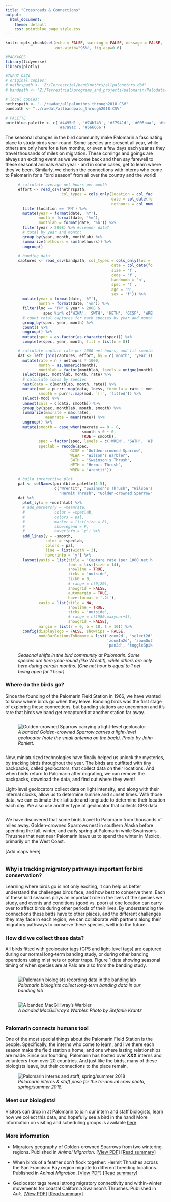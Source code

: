 ```yaml
---
title: "Crossroads & Connections"
output: 
  html_document:
    theme: default
    css: pointblue_page_style.css
---
```


```r
knitr::opts_chunk$set(echo = FALSE, warning = FALSE, message = FALSE, 
                      out.width="95%", fig.asp=0.6)

#PACKAGES
library(tidyverse)
library(plotly)

#INPUT DATA
# original copies:
# nethrspath <- 'Z:/Terrestrial/band/nethrs/allpalonethrs.dbf'
# bandpath <- 'Z:/Terrestrial/programs_and_projects/palomarin/Palodata/Band/allbandpalo.dbf'

# local copies:
nethrspath <- "../rawdat/allpalonthrs_through2018.CSV"
bandpath <- "../rawdat/allbandpalo_through2018.CSV"

# PALETTE
pointblue.palette <- c('#4495d1', '#74b743', '#f7941d', '#005baa', '#bfd730',
                       '#a7a9ac', '#666666')
```

The seasonal changes in the bird community make Palomarin a fascinating place to study birds year-round. Some species are present all year, while others are only here for a few months, or even a few days each year as they travel thousands of miles on migration. These comings and goings are always an exciting event as we welcome back and then say farewell to these seasonal animals each year - and in some cases, get to learn where they’ve been. Similarly, we cherish the connections with interns who come to Palomarin for a “bird season” from all over the country and the world!

<figure>
```r

# calculate average net hours per month
effort <- read_csv(nethrspath, 
                   col_types = cols_only(location = col_factor(), 
                                         date = col_date(format = '%m/%d/%Y'), 
                                         nethours = col_number())) %>% 
  filter(location == 'PN') %>% 
  mutate(year = format(date, '%Y'),
         month = format(date, '%m'),
         monthlab = format(date, '%b')) %>% 
  filter(year > 2008) %>% #cleaner data?
  # total by year and month:
  group_by(year, month, monthlab) %>% 
  summarize(nethours = sum(nethours)) %>% 
  ungroup()
  
# banding data
captures <- read_csv(bandpath, col_types = cols_only(loc = 'f',
                                         date = col_date(format = '%m/%d/%Y'),
                                         size = 'f',
                                         code = 'f',
                                         bandnumb = 'n',
                                         spec = 'f',
                                         age = 'n',
                                         sex = 'f')) %>% 
  mutate(year = format(date, '%Y'),
         month = format(date, '%m')) %>% 
  filter(loc == 'PN' & year > 2008 & 
           spec %in% c('WIWA', 'SWTH', 'HETH', 'GCSP', 'WREN')) %>% 
  # count total captures for each species by year and month
  group_by(spec, year, month) %>% 
  count() %>% 
  ungroup() %>% 
  mutate(spec = as.factor(as.character(spec))) %>% 
  complete(spec, year, month, fill = list(n = 0))

# calculate capture rate per 1000 net hours, and fit smoothed line
dat <- left_join(captures, effort, by = c('month', 'year')) %>% 
  mutate(rate = n / nethours * 1000,
         month = as.numeric(month),
         monthlab = factor(monthlab, levels = unique(monthlab))) %>% 
  select(spec, monthlab, month, rate) %>% 
  # calculate loess by species
  nest(data = c(monthlab, month, rate)) %>% 
  mutate(mod = purrr::map(data, loess, formula = rate ~ month, span = 0.55),
         smooth = purrr::map(mod, `[[`, 'fitted')) %>% 
  select(-mod) %>% 
  unnest(cols = c(data, smooth)) %>% 
  group_by(spec, monthlab, month, smooth) %>% 
  summarize(maxrate = max(rate),
            meanrate = mean(rate)) %>% 
  ungroup() %>% 
  mutate(smooth = case_when(maxrate == 0 ~ 0,
                            smooth < 0 ~ 0,
                            TRUE ~ smooth),
         spec = factor(spec, levels = c('WREN', 'SWTH', 'WIWA', 'HETH', 'GCSP')),
         speclab = recode(spec, 
                       GCSP = 'Golden-crowned Sparrow',
                       WIWA = "Wilson's Warbler",
                       SWTH = "Swainson's Thrush",
                       HETH = "Hermit Thrush",
                       WREN = 'Wrentit'))

# build interactive plot
pal <- setNames(pointblue.palette[1:5], 
                c("Wrentit", "Swainson's Thrush", "Wilson's Warbler",
                  "Hermit Thrush", "Golden-crowned Sparrow"))
dat %>%
  plot_ly(x = ~monthlab) %>%
  # add_markers(y = ~meanrate,
  #             color = ~speclab,
  #             colors = pal,
  #             marker = list(size = 8),
  #             showlegend = F,
  #             hoverinfo = 'y') %>%
  add_lines(y = ~smooth,
            color = ~speclab,
            colors = pal,
            line = list(width = 3),
            hoverinfo = 'y') %>%
  layout(yaxis = list(title = 'Capture rate (per 1000 net hours)',
                      font = list(size = 14),
                      showline = TRUE,
                      ticks = 'outside',
                      tick0 = 0,
                      # range = c(0,20),
                      showgrid = FALSE,
                      automargin = TRUE,
                      hoverformat = '.2f'),
         xaxis = list(title = NA,
                      showline = TRUE,
                      ticks = 'outside',
                      # range = c(1980,maxyear+4),
                      showgrid = FALSE),
         margin = list(r = 0, b = 10, t = 10)) %>%
  config(displaylogo = FALSE, showTips = FALSE,
         modeBarButtonsToRemove = list('zoom2d', 'select2d', 'lasso2d',
                                       'zoomIn2d', 'zoomOut2d',
                                       'pan2d', 'toggleSpikelines'))

```
<figcaption>
*Seasonal shifts in the bird community at Palomarin. Some species are here year-round (like Wrentit), while others are only here during certain months. (One net hour is equal to 1 net being open for 1 hour).*
</figcaption>
</figure>

### Where do the birds go?
Since the founding of the Palomarin Field Station in 1966, we have wanted to know where birds go when they leave. Banding birds was the first stage of exploring these connections, but banding stations are uncommon and it's rare that birds we band get recaptured at another station far away. 

<div class="table-wrapper">
<div class="row">  
<div class="column">
<figure>
![](../images/gcsp_gls_annotated.jpg "Golden-crowned Sparrow carrying a light-level geolocator")
<figcaption>
*A banded Golden-crowned Sparrow carries a light-level geolocator (note the small antenna on the back). Photo by John Ranlett.*
</figcaption>
</figure>
</div>
<div class="column">  
Now, miniaturized technologies have finally helped us unlock the mysteries, by tracking birds throughout the year. The birds are outfitted with tiny backpacks, called geolocators, that collect data on their locations. And when birds return to Palomarin after migrating, we can remove the backpacks, download the data, and find out where they went!

Light-level geolocators collect data on light intensity, and along with their internal clocks, allow us to determine sunrise and sunset times. With those data, we can estimate their latitude and longitude to determine their location each day. We also use another type of geolocator that collects GPS data.
</div>
</div>
</div>

We have discovered that some birds travel to Palomarin from thousands of miles away. Golden-crowned Sparrows nest in southern Alaska before spending the fall, winter, and early spring at Palomarin while Swainson’s Thrushes that nest near Palomarin leave us to spend the winter in Mexico, primarily on the West Coast.

[Add maps here]
```r

```


### Why is tracking migratory pathways important for bird conservation?
Learning where birds go is not only exciting, it can help us better understand the challenges birds face, and how best to conserve them. Each of these bird seasons plays an important role in the lives of the species we study, and events and conditions (good vs. poor) at one location can carry over to affect birds during other periods of their lives. By understanding the connections these birds have to other places, and the different challenges they may face in each region, we can collaborate with partners along their migratory pathways to conserve these species, well into the future. 

### How did we collect these data?
All birds fitted with geolocator tags (GPS and light-level tags) are captured during our normal long-term banding study, or during other banding operations using mist nets or potter traps. Figure 1 data showing seasonal timing of when species are at Palo are also from the banding study.

<div class="table-wrapper">
<div class="row">
<div class="column">
<figure>
![](../images/banding_lab.jpg "Palomarin biologists recording data in the banding lab")
<figcaption>
*Palomarin biologists collect long-term banding data in our banding lab*
</figcaption>
</figure>
</div>
<div class="column">
<figure>
![](../images/MGWA-with-band_by-Stefanie-Krantz.jpg "A banded MacGillivray’s Warbler")
<figcaption>
*A banded MacGillivray’s Warbler. Photo by Stefanie Krantz*
</figcaption>
</figure>
</div>
</div>
</div>

### Palomarin connects humans too!
One of the most special things about the Palomarin Field Station is the people. Specifically, the interns who come to learn, and live there each season make the field station a home, and one where lasting relationships are made. Since our founding, Palomarin has hosted over <b>XXX</b> interns and volunteers from over 20 countries. And just like the birds, many of these biologists leave, but their connections to the place remain. 

<figure>
![](../images/KTCH2018_summer.jpg "Palomarin interns and staff, spring/summer 2018")
<figcaption>
*Palomarin interns & staff pose for the tri-annual crew photo, spring/summer 2018.*
</figcaption>
</figure>

### Meet our biologists!
Visitors can drop in at Palomarin to join our intern and staff biologists, learn how we collect this data, and hopefully see a bird in the hand! More information on visiting and scheduling groups is available [here](https://www.pointblue.org/about-us/contact-visit-us/){target="_blank"}.


### More information
* Migratory geography of Golden-crowned Sparrows from two wintering regions. Published in *Animal Migration*. [[View PDF](http://www.prbo.org/refs/files/12429_CormierRL2016.pdf)] [[Read summary](http://rdjzr2agvvkijm6n3b66365n-wpengine.netdna-ssl.com/wp-content/uploads/2018/06/2016_pubbrief_GCSPmigration_Cormier_etal_AnimalMigration.pdf)]  

* When birds of a feather don’t flock together: Hermit Thrushes across the San Francisco Bay region migrate to different breeding locations. Published in *Animal Migration*. [[View PDF](http://www.prbo.org/refs/files/12393_Nelson_etal2016.pdf)] [[Read summary](http://pointblue.org/wp-content/uploads/2018/06/2016_pubbrief_BirdsDontFlock_Nelson_etal_AnimalMigration.pdf)]  

* Geolocator tags reveal strong migratory connectivity and within-winter movements for coastal California Swainson’s Thrushes. Published in *Auk*. [[View PDF](http://www.prbo.org/refs/files/12248_Cormier2013.pdf)] [[Read summary](http://pointblue.org/wp-content/uploads/2018/06/2013_pubbrief_swthgeolocator_Cormieretal_June2013.pdf)]  


